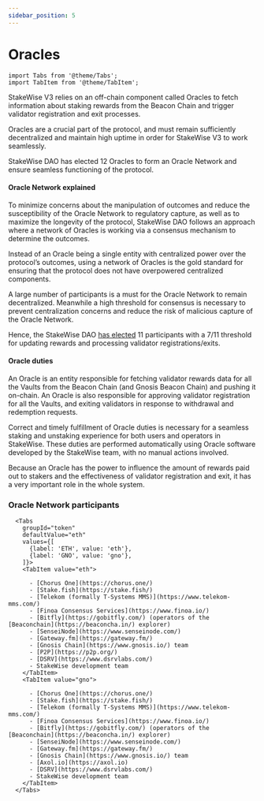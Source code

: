 ```yaml
---
sidebar_position: 5
---
```


# Oracles

```mdx-code-block
import Tabs from '@theme/Tabs';
import TabItem from '@theme/TabItem';
```

StakeWise V3 relies on an off-chain component called Oracles to fetch information about staking rewards from the Beacon Chain and trigger validator registration and exit processes.&#x20;

Oracles are a crucial part of the protocol, and must remain sufficiently decentralized and maintain high uptime in order for StakeWise V3 to work seamlessly.

StakeWise DAO has elected 12 Oracles to form an Oracle Network and ensure seamless functioning of the protocol.&#x20;

#### Oracle Network explained

To minimize concerns about the manipulation of outcomes and reduce the susceptibility of the Oracle Network to regulatory capture, as well as to maximize the longevity of the protocol, StakeWise DAO follows an approach where a network of Oracles is working via a consensus mechanism to determine the outcomes.&#x20;

Instead of an Oracle being a single entity with centralized power over the protocol’s outcomes, using a network of Oracles is the gold standard for ensuring that the protocol does not have overpowered centralized components.

A large number of participants is a must for the Oracle Network to remain decentralized. Meanwhile a high threshold for consensus is necessary to prevent centralization concerns and reduce the risk of malicious capture of the Oracle Network.&#x20;

Hence, the StakeWise DAO [has elected](https://vote.stakewise.io/#/proposal/0x54ceedefd1060fbad17ab6181be5a90da4c686dc071d1f6121d24c0398700be6) 11 participants with a 7/11 threshold for updating rewards and processing validator registrations/exits.

#### Oracle duties

An Oracle is an entity responsible for fetching validator rewards data for all the Vaults from the Beacon Chain (and Gnosis Beacon Chain) and pushing it on-chain. An Oracle is also responsible for approving validator registration for all the Vaults, and exiting validators in response to withdrawal and redemption requests.&#x20;

Correct and timely fulfillment of Oracle duties is necessary for a seamless staking and unstaking experience for both users and operators in StakeWise. These duties are performed automatically using Oracle software developed by the StakeWise team, with no manual actions involved.

Because an Oracle has the power to influence the amount of rewards paid out to stakers and the effectiveness of validator registration and exit, it has a very important role in the whole system.

### Oracle Network participants

```mdx-code-block
  <Tabs
    groupId="token"
    defaultValue="eth"
    values={[
      {label: 'ETH', value: 'eth'},
      {label: 'GNO', value: 'gno'},
    ]}>
    <TabItem value="eth">

      - [Chorus One](https://chorus.one/)
      - [Stake.fish](https://stake.fish/)
      - [Telekom (formally T-Systems MMS)](https://www.telekom-mms.com/)
      - [Finoa Consensus Services](https://www.finoa.io/)
      - [Bitfly](https://gobitfly.com/) (operators of the [Beaconchain](https://beaconcha.in/) explorer)
      - [SenseiNode](https://www.senseinode.com/)
      - [Gateway.fm](https://gateway.fm/)
      - [Gnosis Chain](https://www.gnosis.io/) team
      - [P2P](https://p2p.org/)
      - [DSRV](https://www.dsrvlabs.com/)
      - StakeWise development team
    </TabItem>
    <TabItem value="gno">

      - [Chorus One](https://chorus.one/)
      - [Stake.fish](https://stake.fish/)
      - [Telekom (formally T-Systems MMS)](https://www.telekom-mms.com/)
      - [Finoa Consensus Services](https://www.finoa.io/)
      - [Bitfly](https://gobitfly.com/) (operators of the [Beaconchain](https://beaconcha.in/) explorer)
      - [SenseiNode](https://www.senseinode.com/)
      - [Gateway.fm](https://gateway.fm/)
      - [Gnosis Chain](https://www.gnosis.io/) team
      - [Axol.io](https://axol.io)
      - [DSRV](https://www.dsrvlabs.com/)
      - StakeWise development team
    </TabItem>
  </Tabs>
```
